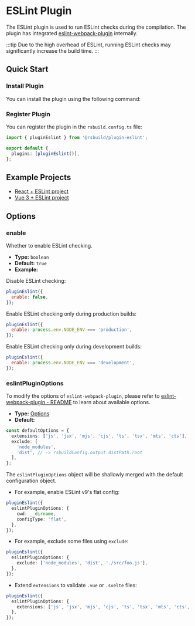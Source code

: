 # ESLint Plugin


<SourceCode href="https://github.com/web-infra-dev/rsbuild/tree/main/packages/plugin-eslint" />

The ESLint plugin is used to run ESLint checks during the compilation. The plugin has integrated [eslint-webpack-plugin](https://www.npmjs.com/package/eslint-webpack-plugin) internally.

:::tip
Due to the high overhead of ESLint, running ESLint checks may significantly increase the build time.
:::

## Quick Start

### Install Plugin

You can install the plugin using the following command:


<PackageManagerTabs command="add @rsbuild/plugin-eslint -D" />

### Register Plugin

You can register the plugin in the `rsbuild.config.ts` file:

```ts title="rsbuild.config.ts"
import { pluginEslint } from '@rsbuild/plugin-eslint';

export default {
  plugins: [pluginEslint()],
};
```

## Example Projects

- [React + ESLint project](https://github.com/rspack-contrib/rspack-examples/tree/main/rsbuild/react-eslint)
- [Vue 3 + ESLint project](https://github.com/rspack-contrib/rspack-examples/tree/main/rsbuild/vue3-eslint)

## Options

### enable

Whether to enable ESLint checking.

- **Type:** `boolean`
- **Default:** `true`
- **Example:**

Disable ESLint checking:

```js
pluginEslint({
  enable: false,
});
```

Enable ESLint checking only during production builds:

```js
pluginEslint({
  enable: process.env.NODE_ENV === 'production',
});
```

Enable ESLint checking only during development builds:

```js
pluginEslint({
  enable: process.env.NODE_ENV === 'development',
});
```

### eslintPluginOptions

To modify the options of `eslint-webpack-plugin`, please refer to [eslint-webpack-plugin - README](https://github.com/webpack-contrib/eslint-webpack-plugin#readme) to learn about available options.

- **Type:** [Options](https://github.com/webpack-contrib/eslint-webpack-plugin/blob/master/types/options.d.ts)
- **Default:**

```ts
const defaultOptions = {
  extensions: ['js', 'jsx', 'mjs', 'cjs', 'ts', 'tsx', 'mts', 'cts'],
  exclude: [
    'node_modules',
    'dist', // -> rsbuildConfig.output.distPath.root
  ],
};
```

The `eslintPluginOptions` object will be shallowly merged with the default configuration object.

- For example, enable ESLint v9's flat config:

```ts
pluginEslint({
  eslintPluginOptions: {
    cwd: __dirname,
    configType: 'flat',
  },
});
```

- For example, exclude some files using `exclude`:

```ts
pluginEslint({
  eslintPluginOptions: {
    exclude: ['node_modules', 'dist', './src/foo.js'],
  },
});
```

- Extend `extensions` to validate `.vue` or `.svelte` files:

```ts
pluginEslint({
  eslintPluginOptions: {
    extensions: ['js', 'jsx', 'mjs', 'cjs', 'ts', 'tsx', 'mts', 'cts', 'vue'],
  },
});
```
